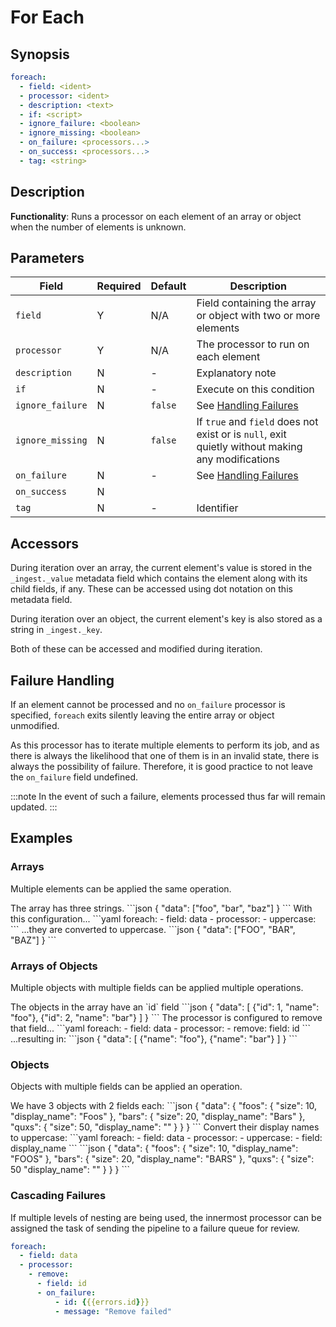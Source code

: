 # For Each

## Synopsis

```yaml {2-3}
foreach:
  - field: <ident>
  - processor: <ident>
  - description: <text>
  - if: <script>
  - ignore_failure: <boolean>
  - ignore_missing: <boolean>
  - on_failure: <processors...>
  - on_success: <processors...>
  - tag: <string>
```

## Description

**Functionality**: Runs a processor on each element of an array or object when the number of elements is unknown.

## Parameters

|Field|Required|Default|Description|
|---|---|---|---|
|`field`|Y|N/A|Field containing the array or object with two or more elements|
|`processor`|Y|N/A|The processor to run on each element|
|`description`|N|-|Explanatory note|
|`if`|N|-|Execute on this condition|
|`ignore_failure`|N|`false`|See [Handling Failures](../handling-failures.mdx)|
|`ignore_missing`|N|`false`|If `true` and `field` does not exist or is `null`, exit quietly without making any modifications|
|`on_failure`|N|-|See [Handling Failures](../handling-failures.mdx)|
|`on_success`|N|||
|`tag`|N|-|Identifier|

## Accessors

During iteration over an array, the current element's value is stored in the `_ingest._value` metadata field which contains the element along with its child fields, if any. These can be accessed using dot notation on this metadata field.

During iteration over an object, the current element's key is also stored as a string in `_ingest._key`.

Both of these can be accessed and modified during iteration.

## Failure Handling

If an element cannot be processed and no `on_failure` processor is specified, `foreach` exits silently leaving the entire array or object unmodified.

As this processor has to iterate multiple elements to perform its job, and as there is always the likelihood that one of them is in an invalid state, there is always the possibility of failure. Therefore, it is good practice to not leave the `on_failure` field undefined.

:::note
In the event of such a failure, elements processed thus far will remain updated.
:::

## Examples

### Arrays

Multiple elements can be applied the same operation.

<ExampleGrid>
  <CommentCol>
    The array has three strings.
  </CommentCol>
  <CodeCol>
    ```json
    {
      "data": ["foo", "bar", "baz"]
    }
    ```
  </CodeCol>
  <CommentCol>
    With this configuration...
  </CommentCol>
  <CodeCol>
    ```yaml
    foreach:
      - field: data
      - processor:
        - uppercase:
    ```
  </CodeCol>
  <CommentCol>
    ...they are converted to uppercase.
  </CommentCol>
  <CodeCol>
    ```json
    {
      "data": ["FOO", "BAR", "BAZ"]
    }
    ```
  </CodeCol>
</ExampleGrid>

### Arrays of Objects

 Multiple objects with multiple fields can be applied multiple operations.

<ExampleGrid>
  <CommentCol>
    The objects in the array have an `id` field
  </CommentCol>
  <CodeCol>
    ```json
    {
      "data": [
        {"id": 1, "name": "foo"},
        {"id": 2, "name": "bar"}
      ]
    }
    ```
  </CodeCol>
  <CommentCol>
    The processor is configured to remove that field...
  </CommentCol>
  <CodeCol>
    ```yaml
    foreach:
      - field: data
      - processor:
        - remove:
          field: id
    ```
  </CodeCol>
  <CommentCol>
    ...resulting in:
  </CommentCol>
  <CodeCol>
    ```json
    {
      "data": [
        {"name": "foo"},
        {"name": "bar"}
      ]
    }
    ```
  </CodeCol>
</ExampleGrid>

### Objects

Objects with multiple fields can be applied an operation.

<ExampleGrid>
  <CommentCol>
    We have 3 objects with 2 fields each:
  </CommentCol>
  <CodeCol>
  ```json
  {
    "data": {
      "foos": {
        "size": 10,
        "display_name": "Foos"
      },
      "bars": {
        "size": 20,
        "display_name": "Bars"
      },
      "quxs": {
        "size": 50,
        "display_name": ""
      }
    }
  }
  ```
  </CodeCol>
  <CommentCol>
    Convert their display names to uppercase:
  </CommentCol>
  <CodeCol>
    ```yaml
    foreach:
      - field: data
      - processor:
        - uppercase:
          - field: display_name
    ```
    ```json
    {
      "data": {
        "foos": {
          "size": 10,
          "display_name": "FOOS"
        },
        "bars": {
          "size": 20,
          "display_name": "BARS"
        },
        "quxs": {
          "size": 50
          "display_name": ""
        }
      }
    }
    ```
  </CodeCol>
</ExampleGrid>

### Cascading Failures

If multiple levels of nesting are being used, the innermost processor can be assigned the task of sending the pipeline to a failure queue for review.

```yaml
foreach:
  - field: data
  - processor:
    - remove:
      - field: id
      - on_failure:
          - id: {{{errors.id}}}
          - message: "Remove failed"
```
